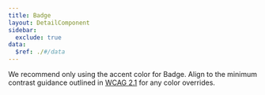 ```yaml
---
title: Badge
layout: DetailComponent
sidebar:
  exclude: true
data:
  $ref: ./#/data
---
```


We recommend only using the accent color for Badge. Align to the minimum contrast guidance outlined in [WCAG 2.1](https://www.w3.org/WAI/WCAG21/Understanding/contrast-minimum.html) for any color overrides.
